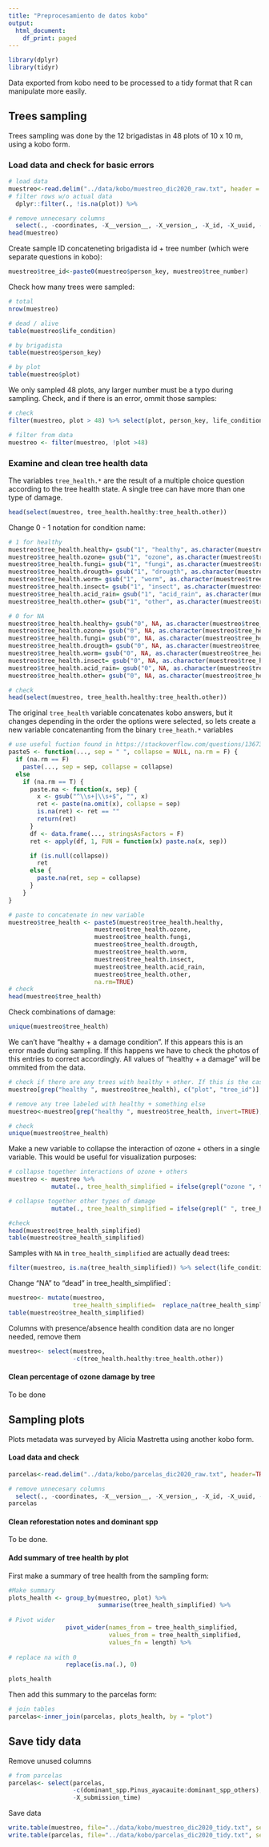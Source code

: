 ```yaml
---
title: "Preprocesamiento de datos kobo"
output:
  html_document:
    df_print: paged
---
```


```r
library(dplyr)
library(tidyr)
```

Data exported from kobo need to be processed to a tidy format that R can manipulate more easily. 

## Trees sampling

Trees sampling was done by the 12 brigadistas in 48 plots of 10 x 10 m, using a kobo form.

### Load data and check for basic errors

```r
# load data
muestreo<-read.delim("../data/kobo/muestreo_dic2020_raw.txt", header = TRUE) %>%
# filter rows w/o actual data
  dplyr::filter(., !is.na(plot)) %>%

# remove unnecesary columns
  select(., -coordinates, -X__version__, -X_version_, -X_id, -X_uuid, -(X_index:X.6))
head(muestreo)
```

Create sample ID concateneting brigadista id + tree number (which were separate questions in kobo):

```r
muestreo$tree_id<-paste0(muestreo$person_key, muestreo$tree_number)
```

Check how many trees were sampled:

```r
# total
nrow(muestreo)

# dead / alive
table(muestreo$life_condition)

# by brigadista
table(muestreo$person_key)

# by plot
table(muestreo$plot)
```

We only sampled 48 plots, any larger number must be a typo during sampling. Check, and if there is an error, ommit those samples:

```r
# check
filter(muestreo, plot > 48) %>% select(plot, person_key, life_condition, tree_id)

# filter from data
muestreo <- filter(muestreo, !plot >48)
```
### Examine and clean tree health data

The variables `tree_health.*` are the result of a multiple choice question according to the tree health state. A single tree can have more than one type of damage.

```r
head(select(muestreo, tree_health.healthy:tree_health.other))
```

Change 0 - 1 notation for condition name:

```r
# 1 for healthy 
muestreo$tree_health.healthy= gsub("1", "healthy", as.character(muestreo$tree_health.healthy))
muestreo$tree_health.ozone= gsub("1", "ozone", as.character(muestreo$tree_health.ozone))
muestreo$tree_health.fungi= gsub("1", "fungi", as.character(muestreo$tree_health.fungi))
muestreo$tree_health.drougth= gsub("1", "drougth", as.character(muestreo$tree_health.drougth))
muestreo$tree_health.worm= gsub("1", "worm", as.character(muestreo$tree_health.worm))
muestreo$tree_health.insect= gsub("1", "insect", as.character(muestreo$tree_health.insect))
muestreo$tree_health.acid_rain= gsub("1", "acid_rain", as.character(muestreo$tree_health.acid_rain))
muestreo$tree_health.other= gsub("1", "other", as.character(muestreo$tree_health.other))

# 0 for NA
muestreo$tree_health.healthy= gsub("0", NA, as.character(muestreo$tree_health.healthy))
muestreo$tree_health.ozone= gsub("0", NA, as.character(muestreo$tree_health.ozone))
muestreo$tree_health.fungi= gsub("0", NA, as.character(muestreo$tree_health.fungi))
muestreo$tree_health.drougth= gsub("0", NA, as.character(muestreo$tree_health.drougth))
muestreo$tree_health.worm= gsub("0", NA, as.character(muestreo$tree_health.worm))
muestreo$tree_health.insect= gsub("0", NA, as.character(muestreo$tree_health.insect))
muestreo$tree_health.acid_rain= gsub("0", NA, as.character(muestreo$tree_health.acid_rain))
muestreo$tree_health.other= gsub("0", NA, as.character(muestreo$tree_health.other))

# check
head(select(muestreo, tree_health.healthy:tree_health.other))
```

The original `tree_health` variable concatenates kobo answers, but it changes depending in the order the options were selected, so lets create a new variable concatenanting from the binary `tree_heath.*` variables

```r
# use useful fuction found in https://stackoverflow.com/questions/13673894/suppress-nas-in-paste
paste5 <- function(..., sep = " ", collapse = NULL, na.rm = F) {
  if (na.rm == F)
    paste(..., sep = sep, collapse = collapse)
  else
    if (na.rm == T) {
      paste.na <- function(x, sep) {
        x <- gsub("^\\s+|\\s+$", "", x)
        ret <- paste(na.omit(x), collapse = sep)
        is.na(ret) <- ret == ""
        return(ret)
      }
      df <- data.frame(..., stringsAsFactors = F)
      ret <- apply(df, 1, FUN = function(x) paste.na(x, sep))

      if (is.null(collapse))
        ret
      else {
        paste.na(ret, sep = collapse)
      }
    }
}

# paste to concatenate in new variable
muestreo$tree_health <- paste5(muestreo$tree_health.healthy, 
                        muestreo$tree_health.ozone, 
                        muestreo$tree_health.fungi,
                        muestreo$tree_health.drougth,
                        muestreo$tree_health.worm,
                        muestreo$tree_health.insect,
                        muestreo$tree_health.acid_rain,
                        muestreo$tree_health.other,
                        na.rm=TRUE)
# check
head(muestreo$tree_health)
```

Check combinations of damage:

```r
unique(muestreo$tree_health)
```

We can't have "healthy + a damage condition". If this appears this is an error made during sampling. If this happens we have to check the photos of this entries to correct accordingly. All values of "healthy + a damage" will be ommited from the data.


```r
# check if there are any trees with healthy + other. If this is the case, there should be an " " after healthy
muestreo[grep("healthy ", muestreo$tree_health), c("plot", "tree_id")]

# remove any tree labeled with healthy + something else
muestreo<-muestreo[grep("healthy ", muestreo$tree_health, invert=TRUE), ]

# check
unique(muestreo$tree_health)
```

Make a new variable to collapse the interaction of ozone + others in a single variable. This would be useful for visualization purposes:

```r
# collapse together interactions of ozone + others
muestreo <- muestreo %>%
            mutate(., tree_health_simplified = ifelse(grepl("ozone ", tree_health), "ozone_and_other", tree_health)) %>% 

# collapse together other types of damage
            mutate(., tree_health_simplified = ifelse(grepl(" ", tree_health_simplified), "others_combined", tree_health_simplified))

#check
head(muestreo$tree_health_simplified)
table(muestreo$tree_health_simplified)
```

Samples with `NA` in `tree_health_simplified` are actually dead trees:

```r
filter(muestreo, is.na(tree_health_simplified)) %>% select(life_condition)
```

Change "NA" to "dead" in tree_health_simplified`:

```r
muestreo<- mutate(muestreo, 
                  tree_health_simplified=  replace_na(tree_health_simplified, "dead"))
table(muestreo$tree_health_simplified)
```

Columns with presence/absence health condition data are no longer needed, remove them
```r
muestreo<- select(muestreo, 
                  -c(tree_health.healthy:tree_health.other))
```

#### Clean percentage of ozone damage by tree

To be done

## Sampling plots

Plots metadata was surveyed by Alicia Mastretta using another kobo form.

#### Load data and check

```r
parcelas<-read.delim("../data/kobo/parcelas_dic2020_raw.txt", header=TRUE) %>%

# remove unnecesary columns
  select(., -coordinates, -X__version__, -X_version_, -X_id, -X_uuid, -X_index)
parcelas
```

#### Clean reforestation notes and dominant spp

To be done.

#### Add summary of tree health by plot

First make a summary of tree health from the sampling form:

```r
#Make summary 
plots_health <- group_by(muestreo, plot) %>%
                         summarise(tree_health_simplified) %>%
  
# Pivot wider 
                pivot_wider(names_from = tree_health_simplified,
                            values_from = tree_health_simplified,
                            values_fn = length) %>%
                  
# replace na with 0 
                replace(is.na(.), 0)

plots_health
```

Then add this summary to the parcelas form:

```r
# join tables
parcelas<-inner_join(parcelas, plots_health, by = "plot")
```


## Save tidy data

Remove unused columns

```r
# from parcelas
parcelas<- select(parcelas, 
                  -c(dominant_spp.Pinus_ayacauite:dominant_spp_others),
                  -X_submission_time)
```


Save data
```r
write.table(muestreo, file="../data/kobo/muestreo_dic2020_tidy.txt", sep ="\t")
write.table(parcelas, file="../data/kobo/parcelas_dic2020_tidy.txt", sep ="\t")
```



